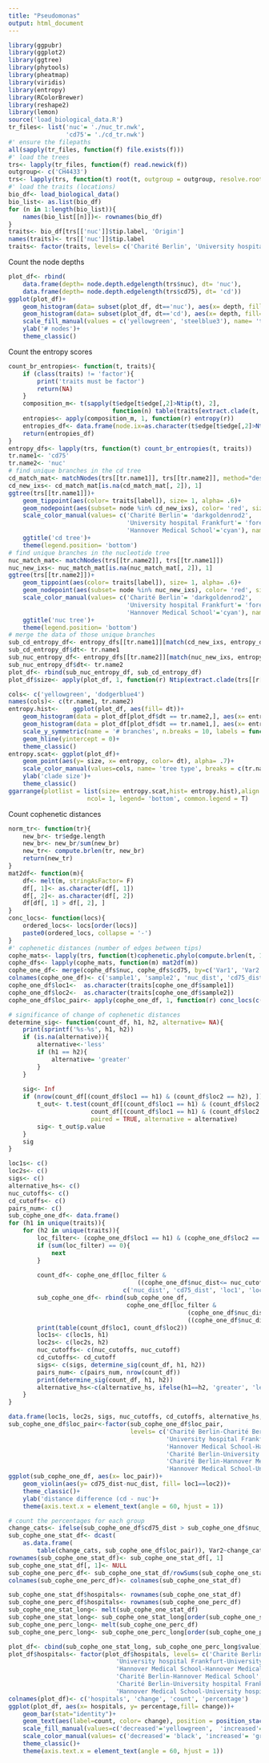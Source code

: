 ```yaml
---
title: "Pseudomonas"
output: html_document
---
```

```R
library(ggpubr)
library(ggplot2)
library(ggtree)
library(phytools)
library(pheatmap)
library(viridis)
library(entropy)
library(RColorBrewer)
library(reshape2)
library(lemon)
source('load_biological_data.R')
tr_files<- list('nuc'= './nuc_tr.nwk', 
                'cd75'= './cd_tr.nwk')
#' ensure the filepaths
all(sapply(tr_files, function(f) file.exists(f)))
#' load the trees
trs<- lapply(tr_files, function(f) read.newick(f))
outgroup<- c('CH4433')
trs<- lapply(trs, function(t) root(t, outgroup = outgroup, resolve.root = T))
#' load the traits (locations)
bio_df<- load_biological_data()
bio_list<- as.list(bio_df)
for (n in 1:length(bio_list)){
    names(bio_list[[n]])<- rownames(bio_df)
}
traits<- bio_df[trs[['nuc']]$tip.label, 'Origin']
names(traits)<- trs[['nuc']]$tip.label
traits<- factor(traits, levels= c('Charité Berlin', 'University hospital Frankfurt', 'Hannover Medical School'))

```
Count the node depths
```R
plot_df<- rbind(
    data.frame(depth= node.depth.edgelength(trs$nuc), dt= 'nuc'), 
    data.frame(depth= node.depth.edgelength(trs$cd75), dt= 'cd'))
ggplot(plot_df)+
    geom_histogram(data= subset(plot_df, dt=='nuc'), aes(x= depth, fill= dt), alpha= .3, boundary= 0)+
    geom_histogram(data= subset(plot_df, dt=='cd'), aes(x= depth, fill= dt), alpha= .3, boundary= 0)+
    scale_fill_manual(values = c('yellowgreen', 'steelblue3'), name= 'tree type')+
    ylab('# nodes')+
    theme_classic()
```
Count the entropy scores
```R
count_br_entropies<- function(t, traits){
    if (class(traits) != 'factor'){
        print('traits must be factor')
        return(NA)
    }
    composition_m<- t(sapply(t$edge[t$edge[,2]>Ntip(t), 2], 
                             function(n) table(traits[extract.clade(t, node = n)$tip.label]) ))
    entropies<- apply(composition_m, 1, function(r) entropy(r))   
    entropies_df<- data.frame(node.ix=as.character(t$edge[t$edge[,2]>Ntip(t), 2]), entropy= entropies, stringsAsFactors = F)
    return(entropies_df)
}
entropy_dfs<- lapply(trs, function(t) count_br_entropies(t, traits))
tr.name1<- 'cd75'
tr.name2<- 'nuc'
# find unique branches in the cd tree
cd_match_mat<- matchNodes(trs[[tr.name1]], trs[[tr.name2]], method="descendants" )
cd_new_ixs<- cd_match_mat[is.na(cd_match_mat[, 2]), 1]
ggtree(trs[[tr.name1]])+
    geom_tippoint(aes(color= traits[label]), size= 1, alpha= .6)+
    geom_nodepoint(aes(subset= node %in% cd_new_ixs), color= 'red', size= 2, shape= 18)+
    scale_color_manual(values= c('Charité Berlin'= 'darkgoldenrod2',
                                 'University hospital Frankfurt'= 'forestgreen',
                                 'Hannover Medical School'='cyan'), name= 'hospital')+
    ggtitle('cd tree')+
    theme(legend.position= 'bottom')
# find unique branches in the nucleotide tree
nuc_match_mat<- matchNodes(trs[[tr.name2]], trs[[tr.name1]])
nuc_new_ixs<- nuc_match_mat[is.na(nuc_match_mat[, 2]), 1]
ggtree(trs[[tr.name2]])+
    geom_tippoint(aes(color= traits[label]), size= 1, alpha= .6)+
    geom_nodepoint(aes(subset= node %in% nuc_new_ixs), color= 'red', size= 2, shape= 18)+
    scale_color_manual(values= c('Charité Berlin'= 'darkgoldenrod2',
                                 'University hospital Frankfurt'= 'forestgreen',
                                 'Hannover Medical School'='cyan'), name= 'hospital')+
    ggtitle('nuc tree')+
    theme(legend.position= 'bottom')
# merge the data of those unique branches
sub_cd_entropy_df<- entropy_dfs[[tr.name1]][match(cd_new_ixs, entropy_dfs[[tr.name1]]$node.ix), ]
sub_cd_entropy_df$dt<- tr.name1
sub_nuc_entropy_df<- entropy_dfs[[tr.name2]][match(nuc_new_ixs, entropy_dfs[[tr.name2]]$node.ix), ]
sub_nuc_entropy_df$dt<- tr.name2
plot_df<- rbind(sub_nuc_entropy_df, sub_cd_entropy_df)
plot_df$size<- apply(plot_df, 1, function(r) Ntip(extract.clade(trs[[r['dt']]], node= as.numeric(r['node.ix']))))

cols<- c('yellowgreen', 'dodgerblue4')
names(cols)<- c(tr.name1, tr.name2)
entropy.hist<-    ggplot(plot_df, aes(fill= dt))+
    geom_histogram(data = plot_df[plot_df$dt == tr.name2,], aes(x= entropy, y= -..count..), fill= cols[tr.name2], closed= 'left', boundary= 0)+
    geom_histogram(data = plot_df[plot_df$dt == tr.name1,], aes(x= entropy, y= ..count..), fill= cols[tr.name1], closed= 'left', boundary= 0 )+
    scale_y_symmetric(name = '# branches', n.breaks = 10, labels = function(x) abs(x))+
    geom_hline(yintercept = 0)+
    theme_classic()
entropy.scat<- ggplot(plot_df)+
    geom_point(aes(y= size, x= entropy, color= dt), alpha= .7)+
    scale_color_manual(values=cols, name= 'tree type', breaks = c(tr.name2, tr.name1))+
    ylab('clade size')+
    theme_classic()
ggarrange(plotlist = list(size= entropy.scat,hist= entropy.hist),align = 'v', 
                      ncol= 1, legend= 'bottom', common.legend = T)
```
Count cophenetic distances
```R
norm_tr<- function(tr){
    new_br<- tr$edge.length
    new_br<- new_br/sum(new_br)
    new_tr<- compute.brlen(tr, new_br)
    return(new_tr)
}
mat2df<- function(m){
    df<- melt(m, stringAsFactor= F)
    df[, 1]<- as.character(df[, 1])
    df[, 2]<- as.character(df[, 2])
    df[df[, 1] > df[, 2], ]
}
conc_locs<- function(locs){
    ordered_locs<- locs[order(locs)]
    paste0(ordered_locs, collapse = '-')
}
#' cophenetic distances (number of edges between tips)
cophe_mats<- lapply(trs, function(t)cophenetic.phylo(compute.brlen(t, 1)))
cophe_dfs<- lapply(cophe_mats, function(m) mat2df(m))
cophe_one_df<- merge(cophe_dfs$nuc, cophe_dfs$cd75, by=c('Var1', 'Var2')) 
colnames(cophe_one_df)<- c('sample1', 'sample2', 'nuc_dist', 'cd75_dist')
cophe_one_df$loc1<-  as.character(traits[cophe_one_df$sample1])
cophe_one_df$loc2<-  as.character(traits[cophe_one_df$sample2])
cophe_one_df$loc_pair<- apply(cophe_one_df, 1, function(r) conc_locs(c(r['loc1'], r['loc2'])))

# significance of change of cophenetic distances
determine_sig<- function(count_df, h1, h2, alternative= NA){
    print(sprintf('%s-%s', h1, h2))
    if (is.na(alternative)){
        alternative<-'less'
        if (h1 == h2){
            alternative= 'greater'
        }    
    }
    
    sig<- Inf 
    if (nrow(count_df[(count_df$loc1 == h1) & (count_df$loc2 == h2), ]) > 0){
        t_out<- t.test(count_df[(count_df$loc1 == h1) & (count_df$loc2 == h2), 1], 
                       count_df[(count_df$loc1 == h1) & (count_df$loc2 == h2), 2], 
                       paired = TRUE, alternative = alternative)      
        sig<- t_out$p.value
    }
    sig
}

loc1s<- c()
loc2s<- c()
sigs<- c()
alternative_hs<- c()
nuc_cutoffs<- c()
cd_cutoffs<- c()
pairs_num<- c()
sub_cophe_one_df<- data.frame()
for (h1 in unique(traits)){
    for (h2 in unique(traits)){
        loc_filter<- (cophe_one_df$loc1 == h1) & (cophe_one_df$loc2 == h2)
        if (sum(loc_filter) == 0){
            next
        }
        
        count_df<- cophe_one_df[loc_filter & 
                                    ((cophe_one_df$nuc_dist<= nuc_cutoff) | (cophe_one_df$cd75_dist<= cd_cutoff)) , 
                                c('nuc_dist', 'cd75_dist', 'loc1', 'loc2')]
        sub_cophe_one_df<- rbind(sub_cophe_one_df, 
                                 cophe_one_df[loc_filter & 
                                                  (cophe_one_df$nuc_dist != cophe_one_df$cd75_dist)&
                                                  ((cophe_one_df$nuc_dist<= nuc_cutoff) | (cophe_one_df$cd75_dist<= cd_cutoff)),] )
        print(table(count_df$loc1, count_df$loc2))
        loc1s<- c(loc1s, h1)
        loc2s<- c(loc2s, h2)
        nuc_cutoffs<- c(nuc_cutoffs, nuc_cutoff)
        cd_cutoffs<- cd_cutoff
        sigs<- c(sigs, determine_sig(count_df, h1, h2))
        pairs_num<- c(pairs_num, nrow(count_df))
        print(determine_sig(count_df, h1, h2))
        alternative_hs<-c(alternative_hs, ifelse(h1==h2, 'greater', 'less'))
    }
}

data.frame(loc1s, loc2s, sigs, nuc_cutoffs, cd_cutoffs, alternative_hs, pairs_num)
sub_cophe_one_df$loc_pair<-factor(sub_cophe_one_df$loc_pair, 
                                  levels= c('Charité Berlin-Charité Berlin', 
                                            'University hospital Frankfurt-University hospital Frankfurt',
                                            'Hannover Medical School-Hannover Medical School',
                                            'Charité Berlin-University hospital Frankfurt',
                                            'Charité Berlin-Hannover Medical School',
                                            'Hannover Medical School-University hospital Frankfurt'))
ggplot(sub_cophe_one_df, aes(x= loc_pair))+
    geom_violin(aes(y= cd75_dist-nuc_dist, fill= loc1==loc2))+
    theme_classic()+
    ylab('distance difference (cd - nuc')+
    theme(axis.text.x = element_text(angle = 60, hjust = 1))

# count the percentages for each group
change_cats<- ifelse(sub_cophe_one_df$cd75_dist > sub_cophe_one_df$nuc_dist, 'increased', 'decreased')
sub_cophe_one_stat_df<- dcast(
    as.data.frame(
        table(change_cats, sub_cophe_one_df$loc_pair)), Var2~change_cats)
rownames(sub_cophe_one_stat_df)<- sub_cophe_one_stat_df[, 1]
sub_cophe_one_stat_df[, 1]<- NULL
sub_cophe_one_perc_df<- sub_cophe_one_stat_df/rowSums(sub_cophe_one_stat_df) * 100
colnames(sub_cophe_one_perc_df)<- colnames(sub_cophe_one_stat_df)

sub_cophe_one_stat_df$hospitals<- rownames(sub_cophe_one_stat_df)
sub_cophe_one_perc_df$hospitals<- rownames(sub_cophe_one_perc_df)
sub_cophe_one_stat_long<- melt(sub_cophe_one_stat_df)
sub_cophe_one_stat_long<- sub_cophe_one_stat_long[order(sub_cophe_one_stat_long$hospitals, sub_cophe_one_stat_long$variable), ]
sub_cophe_one_perc_long<- melt(sub_cophe_one_perc_df)
sub_cophe_one_perc_long<- sub_cophe_one_perc_long[order(sub_cophe_one_perc_long$hospitals, sub_cophe_one_perc_long$variable), ]

plot_df<- cbind(sub_cophe_one_stat_long, sub_cophe_one_perc_long$value)
plot_df$hospitals<- factor(plot_df$hospitals, levels= c('Charité Berlin-Charité Berlin', 
                              'University hospital Frankfurt-University hospital Frankfurt',
                              'Hannover Medical School-Hannover Medical School',
                              'Charité Berlin-Hannover Medical School',
                              'Charité Berlin-University hospital Frankfurt',
                              'Hannover Medical School-University hospital Frankfurt'))
colnames(plot_df)<- c('hospitals', 'change', 'count', 'percentage')
ggplot(plot_df, aes(x= hospitals, y= percentage,fill= change))+
    geom_bar(stat="identity")+
    geom_text(aes(label=count, color= change), position = position_stack(vjust= .5))+
    scale_fill_manual(values=c('decreased'='yellowgreen',  'increased'='dodgerblue4'))+
    scale_color_manual(values= c('decreased'= 'black', 'increased'= 'grey'))+
    theme_classic()+
    theme(axis.text.x = element_text(angle = 60, hjust = 1))
```
